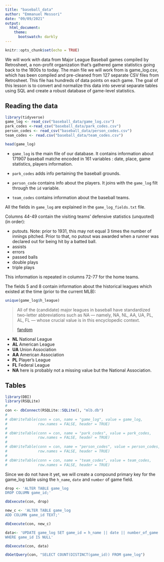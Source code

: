 ```yaml
---
title: "baseball_data"
author: "Emmanuel Messori"
date: "09/09/2021"
output: 
  html_document:
    theme:
      bootswatch: darkly
---
```


```r
knitr::opts_chunk$set(echo = TRUE)
```


We will work with data from Major League Baseball games compiled by Retrosheet, a non-profit organization that's gathered game statistics going back to the 1800s to today. The main file we will work from is game_log.csv, which has been compiled and pre-cleaned from 127 separate CSV files from Retrosheet. This file has hundreds of data points on each game. The goal of this lesson is to convert and normalize this data into several separate tables using SQL and create a robust database of game-level statistics.


## Reading the data

```r
library(tidyverse)
game_log <- read_csv("baseball_data/game_log.csv")
park_codes <-read_csv("baseball_data/park_codes.csv")
person_codes <- read_csv("baseball_data/person_codes.csv")
team_codes <- read.csv("baseball_data/team_codes.csv")
```


```r
head(game_log)
```

* `game_log` is the main file of our database. It contains information about 171907 baseball matche encoded in 161 variables : date, place, game statistics, players information.

* `park_codes` adds info pertaining the baseball grounds.

* `person_code` contains info about the players. It joins with the  `game_log` filt through the `id` variable.

* `team_codes` contains information about the baseball teams.

All the fields in `game_log` are explained in the `game_log_fields.txt` file.

Columns 44-49 contain the visiting teams' defensive statistics (unquoted) (in order):

* putouts. Note: prior to 1931, this may not equal 3 times the number of innings pitched.    Prior to that, no putout was awarded when a runner was declared out for being hit by a     batted ball.
* assists
* errors
* passed balls
* double plays
* triple plays

This information is repeated in columns 72-77 for the home teams.

The fields 5 and 8 contain information about the historical leagues which existed at the time (prior to the current MLB):

```r
unique(game_log$h_league)
```
> All of the (candidate) major leagues in baseball have standardized two-letter              abbreviations such as NA — namely, NA, NL, AA, UA, PL, AL, FL — whose crucial value is in   this encyclopedic context.
>
[fandom](https://baseball.fandom.com/wiki/National_Association_as_a_major_league#:~:text=All%20of%20the%20%28candidate%29%20major%20leagues%20in%20baseball,encyclopedic%20context.%20To%20count%20or%20not%20to%20count)

* **NL** National League
* **AL** American League
* **UA** Union Association
* **AA** American Association
* **PL** Player's League
* **FL** Federal League
* **NA** here is probably not a missing value but the National Association.

## Tables

```r
library(DBI)
library(RSQLite)
# 
con <- dbConnect(RSQLite::SQLite(), "mlb.db")
# 
# dbWriteTable(conn = con, name = "game_log", value = game_log,
#              row.names = FALSE, header = TRUE)
# 
# dbWriteTable(conn = con, name = "park_codes", value = park_codes,
#              row.names = FALSE, header = TRUE)
# 
# dbWriteTable(conn = con, name = "person_codes", value = person_codes,
#              row.names = FALSE, header = TRUE)
# 
# dbWriteTable(conn = con, name = "team_codes", value = team_codes,
#              row.names = FALSE, header = TRUE)
```

Since we do not have it yet, we will create a compound primary key for the game_log table using the `h_name`, `date` and `number` of game field.

```r
drop <- 'ALTER TABLE game_log
DROP COLUMN game_id;'

dbExecute(con, drop)

new_c <- 'ALTER TABLE game_log
ADD COLUMN game_id TEXT;'

dbExecute(con, new_c)

data<- 'UPDATE game_log SET game_id = h_name || date || number_of_game
WHERE game_id IS NULL'

dbExecute(con, data)

dbGetQuery(con, "SELECT COUNT(DISTINCT(game_id)) FROM game_log")

```


